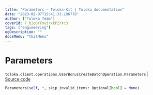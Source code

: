 ```yaml
---
title: "Parameters — Toloka-Kit | Toloka documentation"
date: "2023-02-07T15:41:33.286778"
author: ["Toloka Team"]
coverId: F_bIcOYF9yjrxkPZrXc3
tags: ["engineering"]
ogDescription: ""
docsMenu: "tkitMenu"
---
```


# Parameters
`toloka.client.operations.UserBonusCreateBatchOperation.Parameters` | [Source code](https://github.com/Toloka/toloka-kit/blob/v1.1.3/src/client/operations.py#L364)

```python
Parameters(self, *, skip_invalid_items: Optional[bool] = None)
```